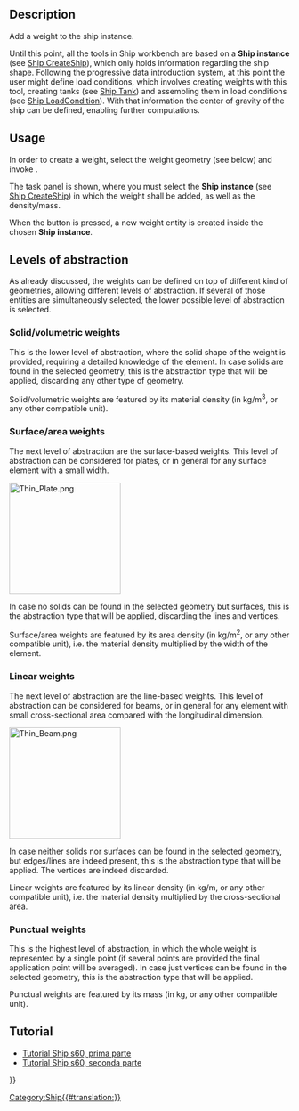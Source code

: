 <languages/>

{{Docnav
|[[Ship_Hydrostatics|Hydrostatics]]
|[[Ship_Tank|Create a new tank]]
|[[Ship_Workbench|Ship]]
|IconL=Ship_Hydrostatics.svg
|IconR=Ship_Tank.svg
|IconC=Workbench_Ship.svg
}}

<div class="mw-translate-fuzzy">
{{GuiCommand/it|Name=Ship Weight|Name/it=Peso|MenuLocation=Weights → Create a new ship weight||Workbenches=[[Ship Workbench/it|Ship]]|Shortcut=|SeeAlso=}}
</div>

== Description ==

Add a weight to the ship instance.

Until this point, all the tools in Ship workbench are based on a '''Ship instance''' (see [[Ship_CreateShip|Ship CreateShip]]), which only holds information regarding the ship shape. Following the progressive data introduction system, at this point the user might define load conditions, which involves creating weights with this tool, creating tanks (see [[Ship_Tank|Ship Tank]]) and assembling them in load conditions (see [[Ship_LoadCondition|Ship LoadCondition]]). With that information the center of gravity of the ship can be defined, enabling further computations.

== Usage ==

In order to create a weight, select the weight geometry (see below) and invoke {{MenuCommand|Weights → [[Image:Ship_Weight.svg|16px]] Create a new ship weight}}.

The task panel is shown, where you must select the '''Ship instance''' (see [[Ship_CreateShip|Ship CreateShip]]) in which the weight shall be added, as well as the density/mass.

When the {{Button|Accept}} button is pressed, a new weight entity is created inside the chosen '''Ship instance'''.

== Levels of abstraction ==

As already discussed, the weights can be defined on top of different kind of geometries, allowing different levels of abstraction. If several of those entities are simultaneously selected, the lower possible level of abstraction is selected.

=== Solid/volumetric weights ===

This is the lower level of abstraction, where the solid shape of the weight is provided, requiring a detailed knowledge of the element. In case solids are found in the selected geometry, this is the abstraction type that will be applied, discarding any other type of geometry.

Solid/volumetric weights are featured by its material density (in kg/m<sup>3</sup>, or any other compatible unit).

=== Surface/area weights ===

The next level of abstraction are the surface-based weights. This level of abstraction can be considered for plates, or in general for any surface element with a small width.

[[Image:Thin Plate.png|200px]]
{{Caption|Schematic view of a thin plate}}

In case no solids can be found in the selected geometry but surfaces, this is the abstraction type that will be applied, discarding the lines and vertices.

Surface/area weights are featured by its area density (in kg/m<sup>2</sup>, or any other compatible unit), i.e. the material density multiplied by the width of the element.

=== Linear weights ===

The next level of abstraction are the line-based weights. This level of abstraction can be considered for beams, or in general for any element with small cross-sectional area compared with the longitudinal dimension.

[[Image:Thin Beam.png|200px]]
{{Caption|Schematic view of a thin beam}}

In case neither solids nor surfaces can be found in the selected geometry, but edges/lines are indeed present, this is the abstraction type that will be applied. The vertices are indeed discarded.

Linear weights are featured by its linear density (in kg/m, or any other compatible unit), i.e. the material density multiplied by the cross-sectional area.

=== Punctual weights ===

This is the highest level of abstraction, in which the whole weight is represented by a single point (if several points are provided the final application point will be averaged). In case just vertices can be found in the selected geometry, this is the abstraction type that will be applied.

Punctual weights are featured by its mass (in kg, or any other compatible unit).

<span id="Tutorials"></span>
==Tutorial==

<div class="mw-translate-fuzzy">
* [[FreeCAD-Ship s60 tutorial/it|Tutorial Ship s60, prima parte ]]
* [[FreeCAD-Ship s60 tutorial (II)/it|Tutorial Ship s60, seconda parte]]
</div> 


{{Docnav
|[[Ship_Hydrostatics|Hydrostatics]]
|[[Ship_Tank|Create a new tank]]
|[[Ship_Workbench|Ship]]
|IconL=Ship_Hydrostatics.svg
|IconR=Ship_Tank.svg
|IconC=Workbench_Ship.svg
}}

{{Userdocnavi{{#translation:}}}}
[[Category:Ship{{#translation:}}]]